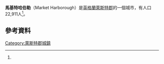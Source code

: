 {{Infobox UK place
|country =               英格蘭
|official_name=           Market Harborough
|latitude=                52.4775
|longitude=               -0.9206
|civil_parish=
| population = 22,911
| population_ref = <ref name=census>[[United_Kingdom_Census_2011|2011]]</ref>
|static_image=             [[File:Market_Harborough_Grammar_School.jpg|240px]]
|static_image_caption=
|london_distance={{convert|88|mi|km|1}}
}}
'''馬基特哈伯勒'''（Market Harborough）是[[英格蘭|英格蘭]][[萊斯特郡|萊斯特郡]]的一個城市，有人口22,911人<ref name=census/>。 
==參考資料==
{{Reflist}}
 [[Category:萊斯特郡城鎮|Category:萊斯特郡城鎮]]